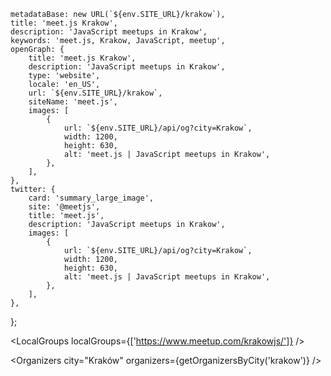 
	metadataBase: new URL(`${env.SITE_URL}/krakow`),
	title: 'meet.js Krakow',
	description: 'JavaScript meetups in Krakow',
	keywords: 'meet.js, Krakow, JavaScript, meetup',
	openGraph: {
		title: 'meet.js Krakow',
		description: 'JavaScript meetups in Krakow',
		type: 'website',
		locale: 'en_US',
		url: `${env.SITE_URL}/krakow`,
		siteName: 'meet.js',
		images: [
			{
				url: `${env.SITE_URL}/api/og?city=Krakow`,
				width: 1200,
				height: 630,
				alt: 'meet.js | JavaScript meetups in Krakow',
			},
		],
	},
	twitter: {
		card: 'summary_large_image',
		site: '@meetjs',
		title: 'meet.js',
		description: 'JavaScript meetups in Krakow',
		images: [
			{
				url: `${env.SITE_URL}/api/og?city=Krakow`,
				width: 1200,
				height: 630,
				alt: 'meet.js | JavaScript meetups in Krakow',
			},
		],
	},
};

<CityBanner city="Kraków" background="city/krakow.jpg" />

<EventSection city="Kraków" />

<LocalGroups localGroups={['https://www.meetup.com/krakowjs/']} />

<FAQ questions={KrakowFAQ} />

<Organizers city="Kraków" organizers={getOrganizersByCity('krakow')} />

<CityEmail email="meetjskrk@gmail.com" />
